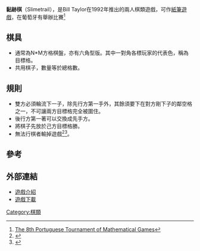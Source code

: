 '''黏跡棋'''（Slimetrail），是Bill Taylor在1992年推出的兩人棋類遊戲，可作[[紙筆遊戲|紙筆遊戲]]，在葡萄牙有舉辦比賽<ref>[http://homepages.di.fc.ul.pt/~jpn/cnjm8/ The 8th Portuguese Tournament of Mathematical Games]</REF>

== 棋具 ==

* 通常為N*M方格棋盤，亦有六角型版。其中一對角各標玩家的代表色，稱為目標格。
* 共用棋子，數量等於總格數。

== 規則 ==

* 雙方必須輪流下一子，除先行方第一手外，其餘須要下在對方剛下子的鄰空格之一，不可讓兩方目標格完全被圍住。
* 後行方第一著可以交換成先手方。
* 將棋子先放於己方目標格勝。
* 無法行棋者輸掉遊戲<ref>{{Cite web |url=http://www.iggamecenter.com/info/en/slimetrail.html |title=Slimetrail |accessdate=2011-07-03 |archive-date=2013-03-05 |archive-url=https://web.archive.org/web/20130305014403/http://www.iggamecenter.com/info/en/slimetrail.html |dead-url=no }}</ref><ref>{{Cite web |url=http://homepages.di.fc.ul.pt/~jpn/gv/slimetrail.htm |title=SLIME TRAIL |accessdate=2012-12-02 |archive-date=2015-06-03 |archive-url=https://web.archive.org/web/20150603215549/http://homepages.di.fc.ul.pt/%7Ejpn/gv/slimetrail.htm |dead-url=no }}</REF>。

== 參考 ==
<div class="references-small">
<references/>
</div>

== 外部連結 ==
* [http://boardgamegeek.com/boardgame/31467/slimetrail 遊戲介紹]{{Wayback|url=http://boardgamegeek.com/boardgame/31467/slimetrail |date=20150928124225 }}
* [http://zillions-of-games.com/cgi-bin/zilligames/submissions.cgi?do=show;id=800 遊戲下載]{{Wayback|url=http://zillions-of-games.com/cgi-bin/zilligames/submissions.cgi?do=show;id=800 |date=20170415050533 }}

[[Category:棋類|Category:棋類]]